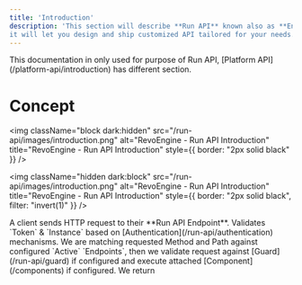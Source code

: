 ```yaml
---
title: 'Introduction'
description: 'This section will describe **Run API** known also as **Endpoints**,
it will let you design and ship customized API tailored for your needs.'
---
```


<Note>
    This documentation in only used for purpose of Run API, [Platform API](/platform-api/introduction) has different section.
</Note>

# Concept

<img
    className="block dark:hidden"
    src="/run-api/images/introduction.png"
    alt="RevoEngine - Run API Introduction"
    title="RevoEngine - Run API Introduction"
    style={{ border: "2px solid black" }}
/>

<img
    className="hidden dark:block"
    src="/run-api/images/introduction.png"
    alt="RevoEngine - Run API Introduction"
    title="RevoEngine - Run API Introduction"
    style={{ border: "2px solid black", filter: "invert(1)" }}
/>

<Steps>
    <Step title="Firstly">
        A client sends HTTP request to their **Run API Endpoint**.
    </Step>
    <Step title="Secondly">
        Validates `Token` & `Instance` based on [Authentication](/run-api/authentication) mechanisms.
    </Step>
    <Step title="Moreover">
        We are matching requested Method and Path against configured `Active` `Endpoints`, then we validate request against [Guard](/run-api/guard) if configured and execute attached [Component](/components) if configured.
    </Step>
    <Step title="Lastly">
        We return
    </Step>
</Steps>
